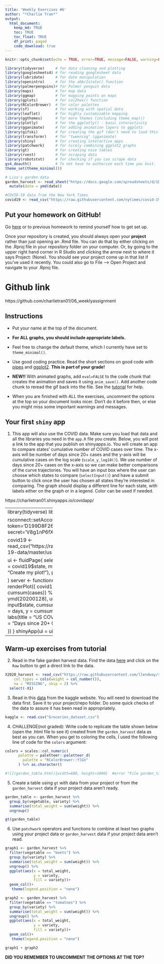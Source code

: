 ```yaml
---
title: 'Weekly Exercises #6'
author: "*Charlie Tran*"
output: 
  html_document:
    keep_md: TRUE
    toc: TRUE
    toc_float: TRUE
    df_print: paged
    code_download: true
---
```



```r
knitr::opts_chunk$set(echo = TRUE, error=TRUE, message=FALSE, warning=FALSE)
```

```r
library(tidyverse)     # for data cleaning and plotting
library(googlesheets4) # for reading googlesheet data
library(lubridate)     # for date manipulation
library(openintro)     # for the abbr2state() function
library(palmerpenguins)# for Palmer penguin data
library(maps)          # for map data
library(ggmap)         # for mapping points on maps
library(gplots)        # for col2hex() function
library(RColorBrewer)  # for color palettes
library(sf)            # for working with spatial data
library(leaflet)       # for highly customizable mapping
library(ggthemes)      # for more themes (including theme_map())
library(plotly)        # for the ggplotly() - basic interactivity
library(gganimate)     # for adding animation layers to ggplots
library(gifski)        # for creating the gif (don't need to load this library every time,but need it installed)
library(transformr)    # for "tweening" (gganimate)
library(shiny)         # for creating interactive apps
library(patchwork)     # for nicely combining ggplot2 graphs  
library(gt)            # for creating nice tables
library(rvest)         # for scraping data
library(robotstxt)     # for checking if you can scrape data
gs4_deauth()           # To not have to authorize each time you knit.
theme_set(theme_minimal())
```

```r
# Lisa's garden data
garden_harvest <- read_sheet("https://docs.google.com/spreadsheets/d/1DekSazCzKqPS2jnGhKue7tLxRU3GVL1oxi-4bEM5IWw/edit?usp=sharing") %>% 
  mutate(date = ymd(date))

#COVID-19 data from the New York Times
covid19 <- read_csv("https://raw.githubusercontent.com/nytimes/covid-19-data/master/us-states.csv")

```

## Put your homework on GitHub!

Go [here](https://github.com/llendway/github_for_collaboration/blob/master/github_for_collaboration.md) or to previous homework to remind yourself how to get set up. 

Once your repository is created, you should always open your **project** rather than just opening an .Rmd file. You can do that by either clicking on the .Rproj file in your repository folder on your computer. Or, by going to the upper right hand corner in R Studio and clicking the arrow next to where it says Project: (None). You should see your project come up in that list if you've used it recently. You could also go to File --> Open Project and navigate to your .Rproj file. 

# Github link

https://github.com/charlietran01/06_weeklyassignment

## Instructions

* Put your name at the top of the document. 

* **For ALL graphs, you should include appropriate labels.** 

* Feel free to change the default theme, which I currently have set to `theme_minimal()`. 

* Use good coding practice. Read the short sections on good code with [pipes](https://style.tidyverse.org/pipes.html) and [ggplot2](https://style.tidyverse.org/ggplot2.html). **This is part of your grade!**

* **NEW!!** With animated graphs, add `eval=FALSE` to the code chunk that creates the animation and saves it using `anim_save()`. Add another code chunk to reread the gif back into the file. See the [tutorial](https://animation-and-interactivity-in-r.netlify.app/) for help. 

* When you are finished with ALL the exercises, uncomment the options at the top so your document looks nicer. Don't do it before then, or else you might miss some important warnings and messages.

## Your first `shiny` app 

  1. This app will also use the COVID data. Make sure you load that data and all the libraries you need in the `app.R` file you create. Below, you will post a link to the app that you publish on shinyapps.io. You will create an app to compare states' cumulative number of COVID cases over time. The x-axis will be number of days since 20+ cases and the y-axis will be cumulative cases on the log scale (`scale_y_log10()`). We use number of days since 20+ cases on the x-axis so we can make better comparisons of the curve trajectories. You will have an input box where the user can choose which states to compare (`selectInput()`) and have a submit button to click once the user has chosen all states they're interested in comparing. The graph should display a different line for each state, with labels either on the graph or in a legend. Color can be used if needed. 
  


https://charlietran01.shinyapps.io/covidapp/

---------------------
library(tidyverse)
library(shiny)
library(lubridate)

rsconnect::setAccountInfo(name='charlietran01', token='D199D8F26F0D1523B858F4DD3624E6F9', secret='V8g1nP6fX8kIcBORkDuvDnBeTEggs7FACXHOgcob')

covid19 <- read_csv("https://raw.githubusercontent.com/nytimes/covid-19-data/master/us-states.csv")

ui <- fluidPage(
  selectInput("state",
              "Choose States:",
              choices = covid19$state,
              multiple = TRUE),
  submitButton(text = "Create my plot!"),
  plotOutput(outputId = "timeplot")
  
)
server <- function(input, output) {
  output$timeplot <- renderPlot({
    covid19 %>% 
      mutate(cumsum = cumsum(cases)) %>% 
      mutate(days = difftime(ymd(date), 
                             ymd(20200128), 
                             units = "days")) %>% 
      filter(state == input$state,
             cumsum > 20) %>% 
      ggplot()+
      geom_line(aes(x = days,
                    y = cumsum,
                    color = state))+
      scale_y_log10()+
      labs(title = "US COVID19 Cases",
           y = "Cummulative Cases",
           x = "Days since 20+ Cases")+
      theme_minimal()
      
  })
}
shinyApp(ui = ui, server = server)
---------------------

## Warm-up exercises from tutorial

  2. Read in the fake garden harvest data. Find the data [here](https://github.com/llendway/scraping_etc/blob/main/2020_harvest.csv) and click on the `Raw` button to get a direct link to the data. 
  
```r
X2020_harvest <- read_csv("https://raw.githubusercontent.com/llendway/scraping_etc/main/2020_harvest.csv", 
    col_types = cols(weight = col_number()), 
    na = "MISSING", skip = 2) %>% 
  select(-X1)
```
  3. Read in this [data](https://www.kaggle.com/heeraldedhia/groceries-dataset) from the kaggle website. You will need to download the data first. Save it to your project/repo folder. Do some quick checks of the data to assure it has been read in appropriately.

```r
kaggle <- read.csv("Groceries_dataset.csv")
```
  4. CHALLENGE(not graded): Write code to replicate the table shown below (open the .html file to see it) created from the `garden_harvest` data as best as you can. When you get to coloring the cells, I used the following line of code for the `colors` argument:
  
```r
colors = scales::col_numeric(
      palette = paletteer::paletteer_d(
        palette = "RColorBrewer::YlGn"
      ) %>% as.character()
```

```r
#![](garden_table.html){width=600, height=1000}  #error "File garden_table.html not found in resource path" 
```

  5. Create a table using `gt` with data from your project or from the `garden_harvest` data if your project data aren't ready.
  
```r
garden_table <- garden_harvest %>% 
  group_by(vegetable, variety) %>% 
  summarise(total_weight = sum(weight)) %>% 
  ungroup()

gt(garden_table)
```
  
  6. Use `patchwork` operators and functions to combine at least two graphs using your project data or `garden_harvest` data if your project data aren't read.
  
```r
graph1 <- garden_harvest %>% 
  filter(vegetable == "beets") %>% 
  group_by(variety) %>% 
  summarise(total_weight = sum(weight)) %>% 
  ungroup() %>% 
  ggplot(aes(x = total_weight,
             y = variety,
             fill = variety))+
  geom_col()+
   theme(legend.position = "none")

graph2 <- garden_harvest %>% 
  filter(vegetable == "tomatoes") %>% 
  group_by(variety) %>% 
  summarise(total_weight = sum(weight)) %>% 
  ungroup() %>% 
  ggplot(aes(x = total_weight,
             y = variety,
             fill = variety))+
  geom_col()+
   theme(legend.position = "none")

graph1 + graph2

```

**DID YOU REMEMBER TO UNCOMMENT THE OPTIONS AT THE TOP?**
